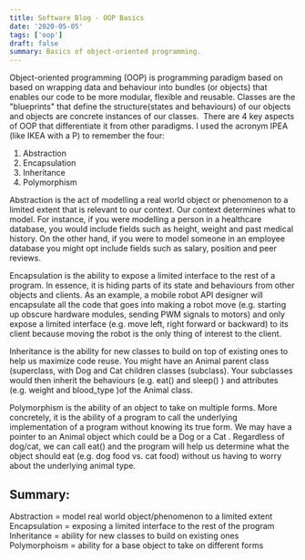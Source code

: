 ```yaml
---
title: Software Blog - OOP Basics
date: '2020-05-05'
tags: ['oop']
draft: false
summary: Basics of object-oriented programming.
---
```


Object-oriented programming (OOP) is programming paradigm based on based on wrapping data and behaviour into bundles (or objects) that enables our code to be more modular, flexible and reusable. Classes are the "blueprints" that define the structure(states and behaviours) of our objects and objects are concrete instances of our classes. 
There are 4 key aspects of OOP that differentiate it from other paradigms. I used the acronym IPEA (like IKEA with a P) to remember the four:

1. Abstraction
2. Encapsulation
3. Inheritance
4. Polymorphism

Abstraction is the act of modelling a real world object or phenomenon to a limited extent that is relevant to our context. Our context determines what to model. For instance, if you were modelling a person in a healthcare database, you would include fields such as height, weight and past medical history. On the other hand, if you were to model someone in an employee database you might opt include fields such as salary, position and peer reviews.

Encapsulation is the ability to expose a limited interface to the rest of a program. In essence, it is hiding parts of its state and behaviours from other objects and clients. As an example, a mobile robot API designer will encapsulate all the code that goes into making a robot move (e.g. starting up obscure hardware modules, sending PWM signals to motors) and only expose a limited interface (e.g. move left, right forward or backward) to its client because moving the robot is the only thing of interest to the client.

Inheritance is the ability for new classes to build on top of existing ones to help us maximize code reuse. You might have an Animal parent class (superclass, with Dog and Cat children classes (subclass). Your subclasses would then inherit the behaviours (e.g. eat() and sleep() ) and attributes (e.g. weight and blood_type )of the Animal class.

Polymorphism is the ability of an object to take on multiple forms. More concretely, it is the ability of a program to call the underlying implementation of a program without knowing its true form. We may have a pointer to an Animal object which could be a Dog or a Cat . Regardless of dog/cat, we can call eat() and the program will help us determine what the object should eat (e.g. dog food vs. cat food) without us having to worry about the underlying animal type.

## Summary:

Abstraction = model real world object/phenomenon to a limited extent
Encapsulation = exposing a limited interface to the rest of the program
Inheritance = ability for new classes to build on existing ones
Polymorphoism = ability for a base object to take on different forms
